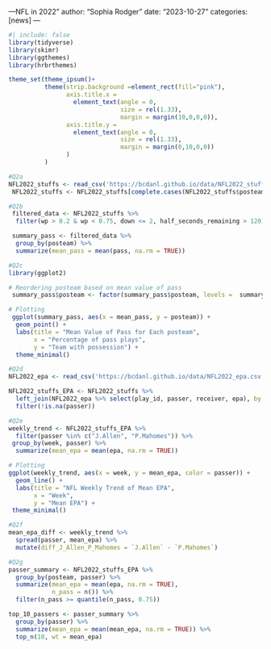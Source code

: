 ---NFL in 2022" author: "Sophia Rodger" date: "2023-10-27" categories: [news] ---

```r
#| include: false
library(tidyverse)
library(skimr)
library(ggthemes)
library(hrbrthemes)

theme_set(theme_ipsum()+
          theme(strip.background =element_rect(fill="pink"),
                axis.title.x = 
                  element_text(angle = 0,
                               size = rel(1.33),
                               margin = margin(10,0,0,0)),
                axis.title.y = 
                  element_text(angle = 0,
                               size = rel(1.33),
                               margin = margin(0,10,0,0))
                )
          )
```



```r
#Q2a
NFL2022_stuffs <- read_csv('https://bcdanl.github.io/data/NFL2022_stuffs.csv')
 NFL2022_stuffs <- NFL2022_stuffs[complete.cases(NFL2022_stuffs$posteam), ]
```



```r
#Q2b
 filtered_data <- NFL2022_stuffs %>%
  filter(wp > 0.2 & wp < 0.75, down <= 2, half_seconds_remaining > 120)

 summary_pass <- filtered_data %>%
  group_by(posteam) %>%
  summarize(mean_pass = mean(pass, na.rm = TRUE))
```


```r
#Q2c
library(ggplot2)

# Reordering posteam based on mean value of pass
 summary_pass$posteam <- factor(summary_pass$posteam, levels =  summary_pass$posteam[order(summary_pass$mean_pass)])

# Plotting
 ggplot(summary_pass, aes(x = mean_pass, y = posteam)) +
  geom_point() +
  labs(title = "Mean Value of Pass for Each posteam",
       x = "Percentage of pass plays",
       y = "Team with possession") +
  theme_minimal()
```

```r
#Q2d
NFL2022_epa <- read_csv('https://bcdanl.github.io/data/NFL2022_epa.csv')

NFL2022_stuffs_EPA <- NFL2022_stuffs %>%
  left_join(NFL2022_epa %>% select(play_id, passer, receiver, epa), by = "play_id") %>%
  filter(!is.na(passer))
```


```r
#Q2e
weekly_trend <- NFL2022_stuffs_EPA %>%
  filter(passer %in% c("J.Allen", "P.Mahomes")) %>%
 group_by(week, passer) %>%
  summarize(mean_epa = mean(epa, na.rm = TRUE))

# Plotting
ggplot(weekly_trend, aes(x = week, y = mean_epa, color = passer)) +
  geom_line() +
  labs(title = "NFL Weekly Trend of Mean EPA",
       x = "Week",
       y = "Mean EPA") +
 theme_minimal()
```


```r
#Q2f
mean_epa_diff <- weekly_trend %>%
  spread(passer, mean_epa) %>%
  mutate(diff_J_Allen_P_Mahomes = `J.Allen` - `P.Mahomes`)
```



```r
#Q2g
passer_summary <- NFL2022_stuffs_EPA %>%
  group_by(posteam, passer) %>%
  summarize(mean_epa = mean(epa, na.rm = TRUE),
            n_pass = n()) %>%
  filter(n_pass >= quantile(n_pass, 0.75))

top_10_passers <- passer_summary %>%
  group_by(passer) %>%
  summarize(mean_epa = mean(mean_epa, na.rm = TRUE)) %>%
  top_n(10, wt = mean_epa)
```
